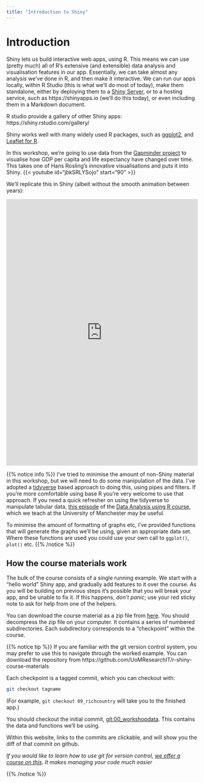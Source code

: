 ```yaml
---
title: "Introduction to Shiny"
---
```



# Introduction

Shiny lets us build interactive web apps, using R.   This means we can use (pretty much) all of R's extensive (and extensible) data analysis and visualisation features in our app.  Essentially, we can take almost any analysis we've done in R, and then make it interactive.   We can run our apps locally, within R Studio (this is what we'll do most of today), make them standalone, either by deploying them to a [Shiny Server](https://www.rstudio.com/products/shiny/shiny-server/), or to a hosting service, such as https://shinyapps.io (we'll do this today), or even including them in a Markdown document.

R studio provide a gallery of other Shiny apps: https://shiny.rstudio.com/gallery/

Shiny works well with many widely used R packages, such as [ggplot2](https://ggplot2.tidyverse.org/), and [Leaflet for R](https://rstudio.github.io/leaflet/).  

In this workshop, we're going to use data from the [Gapminder project](https://www.gapminder.org) to visualise how GDP per capita and life expectancy have changed over time.   This takes one of Hans Rosling's 
innovative visualisations and puts it into Shiny. 
{{< youtube id="jbkSRLYSojo" start="90" >}}

We'll replicate this in Shiny (albeit without the smooth animation between years):
<!--. A deployed version of the app is at https://mawds.shinyapps.io/worked_example/ -->

<iframe src="https://shinyapp.mawds.co.uk/app/worked_example/" style="border:none; width:100%;  height:700px"></iframe> 

{{% notice info %}}
I've tried to minimise the amount of non-Shiny material in this workshop, but we will need to do some manipulation of the data. I've adopted a [tidyverse](https://www.tidyverse.org/) based approach to doing this, using pipes and filters.  If you're more comfortable using base R you're very welcome to use that approach.   If you need a quick refresher on using the tidyverse to manipulate tabular data, [this episode](https://uomresearchit.github.io/r-tidyverse-intro/04-dplyr/) of the [Data Analysis using R course](https://uomresearchit.github.io/r-tidyverse-intro/), which we teach at the University of Manchester may be useful.
 
To minimise the amount of formatting of graphs etc, I've provided functions that will generate the graphs we'll be using, given an appropriate data set.  Where these functions are used you could use your own call to `ggplot()`, `plot()` etc.
{{% /notice %}}


## How the course materials work

The bulk of the course consists of a single running example.  We start with a "hello world" Shiny app, and gradually add features to it over the course. As you will be building on previous steps it's possible that you will break your app, and be unable to fix it.  If this happens, *don't panic*; use your red sticky note to ask for help from one of the helpers.  

You can download the course material as a zip file from [here](https://github.com/UoMResearchIT/r-shiny-course/raw/master/runningExample.zip).  You should decompress the zip file on your computer.  It contains a series of numbered subdirectories.  Each subdirectory corresponds to a "checkpoint" within the course.


{{% notice tip %}}
If you are familiar with the git version control system, you may prefer to use this to navigate through the worked example.   You can download the repository from https://github.com/UoMResearchIT/r-shiny-course-materials

Each checkpoint is a tagged commit, which you can checkout with:


```bash
git checkout tagname
```

(For example, `git checkout 09_richcountry` will take you to the finished app.)

You should checkout the initial commit, [git:00_workshopdata]().  This contains the data and functions we'll be using.

Within this website, links to the commits are clickable, and will show you the diff of that commit on github.  

*If you would like to learn how to use git for version control, [we offer a course on this](https://app.manchester.ac.uk/rgit).  It makes managing your code much easier*

{{% /notice %}}
